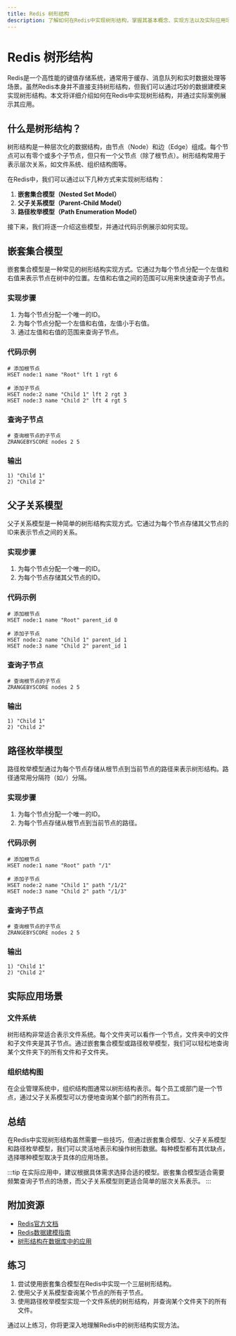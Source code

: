 ```yaml
---
title: Redis 树形结构
description: 了解如何在Redis中实现树形结构，掌握其基本概念、实现方法以及实际应用场景。
---
```


# Redis 树形结构

Redis是一个高性能的键值存储系统，通常用于缓存、消息队列和实时数据处理等场景。虽然Redis本身并不直接支持树形结构，但我们可以通过巧妙的数据建模来实现树形结构。本文将详细介绍如何在Redis中实现树形结构，并通过实际案例展示其应用。

## 什么是树形结构？

树形结构是一种层次化的数据结构，由节点（Node）和边（Edge）组成。每个节点可以有零个或多个子节点，但只有一个父节点（除了根节点）。树形结构常用于表示层次关系，如文件系统、组织结构图等。

在Redis中，我们可以通过以下几种方式来实现树形结构：

1. **嵌套集合模型（Nested Set Model）**
2. **父子关系模型（Parent-Child Model）**
3. **路径枚举模型（Path Enumeration Model）**

接下来，我们将逐一介绍这些模型，并通过代码示例展示如何实现。

## 嵌套集合模型

嵌套集合模型是一种常见的树形结构实现方式。它通过为每个节点分配一个左值和右值来表示节点在树中的位置。左值和右值之间的范围可以用来快速查询子节点。

### 实现步骤

1. 为每个节点分配一个唯一的ID。
2. 为每个节点分配一个左值和右值，左值小于右值。
3. 通过左值和右值的范围来查询子节点。

### 代码示例

```redis
# 添加根节点
HSET node:1 name "Root" lft 1 rgt 6

# 添加子节点
HSET node:2 name "Child 1" lft 2 rgt 3
HSET node:3 name "Child 2" lft 4 rgt 5
```

### 查询子节点

```redis
# 查询根节点的子节点
ZRANGEBYSCORE nodes 2 5
```

### 输出

```plaintext
1) "Child 1"
2) "Child 2"
```

## 父子关系模型

父子关系模型是一种简单的树形结构实现方式。它通过为每个节点存储其父节点的ID来表示节点之间的关系。

### 实现步骤

1. 为每个节点分配一个唯一的ID。
2. 为每个节点存储其父节点的ID。

### 代码示例

```redis
# 添加根节点
HSET node:1 name "Root" parent_id 0

# 添加子节点
HSET node:2 name "Child 1" parent_id 1
HSET node:3 name "Child 2" parent_id 1
```

### 查询子节点

```redis
# 查询根节点的子节点
ZRANGEBYSCORE nodes 2 5
```

### 输出

```plaintext
1) "Child 1"
2) "Child 2"
```

## 路径枚举模型

路径枚举模型通过为每个节点存储从根节点到当前节点的路径来表示树形结构。路径通常用分隔符（如`/`）分隔。

### 实现步骤

1. 为每个节点分配一个唯一的ID。
2. 为每个节点存储从根节点到当前节点的路径。

### 代码示例

```redis
# 添加根节点
HSET node:1 name "Root" path "/1"

# 添加子节点
HSET node:2 name "Child 1" path "/1/2"
HSET node:3 name "Child 2" path "/1/3"
```

### 查询子节点

```redis
# 查询根节点的子节点
ZRANGEBYSCORE nodes 2 5
```

### 输出

```plaintext
1) "Child 1"
2) "Child 2"
```

## 实际应用场景

### 文件系统

树形结构非常适合表示文件系统。每个文件夹可以看作一个节点，文件夹中的文件和子文件夹是其子节点。通过嵌套集合模型或路径枚举模型，我们可以轻松地查询某个文件夹下的所有文件和子文件夹。

### 组织结构图

在企业管理系统中，组织结构图通常以树形结构表示。每个员工或部门是一个节点，通过父子关系模型可以方便地查询某个部门的所有员工。

## 总结

在Redis中实现树形结构虽然需要一些技巧，但通过嵌套集合模型、父子关系模型和路径枚举模型，我们可以灵活地表示和操作树形数据。每种模型都有其优缺点，选择哪种模型取决于具体的应用场景。

:::tip
在实际应用中，建议根据具体需求选择合适的模型。嵌套集合模型适合需要频繁查询子节点的场景，而父子关系模型则更适合简单的层次关系表示。
:::

## 附加资源

- [Redis官方文档](https://redis.io/documentation)
- [Redis数据建模指南](https://redis.io/topics/data-types-intro)
- [树形结构在数据库中的应用](https://en.wikipedia.org/wiki/Tree_(data_structure))

## 练习

1. 尝试使用嵌套集合模型在Redis中实现一个三层树形结构。
2. 使用父子关系模型查询某个节点的所有子节点。
3. 使用路径枚举模型实现一个文件系统的树形结构，并查询某个文件夹下的所有文件。

通过以上练习，你将更深入地理解Redis中的树形结构实现方法。